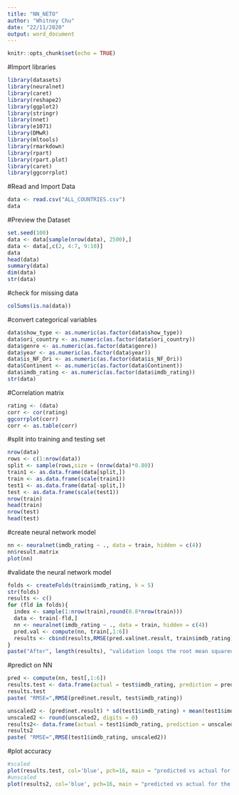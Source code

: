 ---
title: "NN_NETO"
author: "Whitney Chu"
date: "22/11/2020"
output: word_document
---

```{r setup, include=FALSE}
knitr::opts_chunk$set(echo = TRUE)
```

#Import libraries
```{r}
library(datasets)
library(neuralnet)
library(caret)
library(reshape2)
library(ggplot2)
library(stringr)
library(nnet)
library(e1071)
library(DMwR)
library(mltools)
library(rmarkdown)
library(rpart)
library(rpart.plot)
library(caret)
library(ggcorrplot)
```

#Read and Import Data
```{r}
data <- read.csv("ALL_COUNTRIES.csv")
data
```

#Preview the Dataset
```{r}
set.seed(100)
data <- data[sample(nrow(data), 2500),]
data <- data[,c(2, 4:7, 9:10)]
data
head(data)
summary(data)
dim(data)
str(data)
```

#check for missing data
```{r}
colSums(is.na(data))
```

#convert categorical variables
```{r}
data$show_type <- as.numeric(as.factor(data$show_type))
data$ori_country <- as.numeric(as.factor(data$ori_country))
data$genre <- as.numeric(as.factor(data$genre))
data$year <- as.numeric(as.factor(data$year))
data$is_NF_Ori <- as.numeric(as.factor(data$is_NF_Ori))
data$Continent <- as.numeric(as.factor(data$Continent))
data$imdb_rating <- as.numeric(as.factor(data$imdb_rating))
str(data)
```

#Correlation matrix
```{r}
rating <- (data)
corr <- cor(rating)
ggcorrplot(corr)
corr <- as.table(corr)
```

#split into training and testing set 
```{r}
nrow(data)
rows <- c(1:nrow(data))
split <- sample(rows,size = (nrow(data)*0.80))
train1 <- as.data.frame(data[split,])
train <- as.data.frame(scale(train1))
test1 <- as.data.frame(data[-split,])
test <- as.data.frame(scale(test1))
nrow(train)
head(train)
nrow(test)
head(test)
```

#create neural network model 
```{r}
nn <- neuralnet(imdb_rating ~ ., data = train, hidden = c(4))
nn$result.matrix
plot(nn)
```

#validate the neural network model 
```{r}
folds <- createFolds(train$imdb_rating, k = 5)
str(folds)
results <- c()
for (fld in folds){
  index <- sample(1:nrow(train),round(0.8*nrow(train)))
  data <- train[-fld,]
  nn <- neuralnet(imdb_rating ~ ., data = train, hidden = c(4))
  pred.val <- compute(nn, train[,1:6])
  results <- cbind(results,RMSE(pred.val$net.result, train$imdb_rating))
}
paste("After", length(results), "validation loops the root mean squared error of the network is", paste0(round(mean(results),2)))
```

#predict on NN 
```{r}
pred <- compute(nn, test[,1:6])
results.test <- data.frame(actual = test$imdb_rating, prediction = pred$net.result)
results.test
paste( "RMSE=",RMSE(pred$net.result, test$imdb_rating))

unscaled2 <- (pred$net.result) * sd(test1$imdb_rating) + mean(test1$imdb_rating)
unscaled2 <- round(unscaled2, digits = 0)
results2<- data.frame(actual = test1$imdb_rating, prediction = unscaled2)
results2
paste( "RMSE=",RMSE(test1$imdb_rating, unscaled2))
```

#plot accuracy
```{r}
#scaled
plot(results.test, col='blue', pch=16, main = "predicted vs actual for the testing set", ylab = "predicted", xlab = "actual")
#unscaled
plot(results2, col='blue', pch=16, main = "predicted vs actual for the testing set", ylab = "predicted", xlab = "actual")
```


